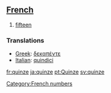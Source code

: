 ==[[French]]==

#[[fifteen]]

===Translations===

*[[Greek]]: [[δεκαπέντε]]
*[[Italian]]: [[quindici]]

[[fr:quinze]]
[[ja:quinze]]
[[pt:Quinze]]
[[sv:quinze]]
[[Category:French numbers]]
